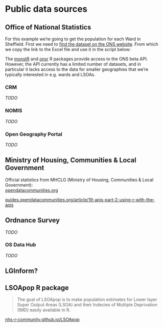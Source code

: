 # Public data sources {#public-data}

## Office of National Statistics

For this example we're going to get the population for each Ward in Sheffield. First we need to [find the dataset on the ONS website](https://www.ons.gov.uk/peoplepopulationandcommunity/populationandmigration/populationestimates/datasets/populationestimatesforukenglandandwalesscotlandandnorthernireland). From which we copy the link to the Excel file and use it in the script below:

```{=html}
<script src="https://gist.github.com/laurie-platt/0ac7f1197f51181c4f1e6f2baa4f2ca9.js"></script>
```
The [monstR](https://github.com/HFAnalyticsLab/monstR) and [onsr](https://kvasilopoulos.github.io/onsr/) R packages provide access to the ONS beta API. However, the API currently has a limited number of datasets, and in particular it lacks access to the data for smaller geographies that we're typically interested in e.g. wards and LSOAs.

### CRM

*TODO*

### NOMIS

*TODO*

### Open Geography Portal {#open-geography}

*TODO*

## Ministry of Housing, Communities & Local Government

Official statistics from MHCLG (Ministry of Housing, Communities & Local Government):\
[opendatacommunities.org](https://opendatacommunities.org/home)

[guides.opendatacommunities.org/article/19-apis-part-2-using-r-with-the-apis](https://guides.opendatacommunities.org/article/19-apis-part-2-using-r-with-the-apis){.uri}

## Ordnance Survey

*TODO*

### OS Data Hub {#os-data-hub}

*TODO*

## LGInform?

## LSOApop R package

> The goal of LSOApop is to make population estimates for Lower layer Super Output Areas (LSOA) and their Indecies of Multiple Deprivation (IMD) easily available in R.

[nhs-r-community.github.io/LSOApop](https://nhs-r-community.github.io/LSOApop/)
